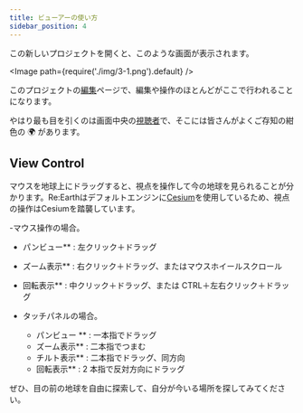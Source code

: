 ```yaml
---
title: ビューアーの使い方
sidebar_position: 4
---
```


この新しいプロジェクトを開くと、このような画面が表示されます。

<Image path={require('./img/3-1.png').default} />

このプロジェクトの[編集](/user-manual/getting-started/understanding-reearth-ui/editor)ページで、編集や操作のほとんどがここで行われることになります。

やはり最も目を引くのは画面中央の[視聴者](/user-manual/getting-started/understanding-reearth-ui/editor#viewer)で、そこには皆さんがよくご存知の紺色の :earth_africa: があります。

## View Control

マウスを地球上にドラッグすると、視点を操作して今の地球を見られることが分かります。Re:Earthはデフォルトエンジンに[Cesium](https://cesium.com/)を使用しているため、視点の操作はCesiumを踏襲しています。

-マウス操作の場合。
  - パンビュー** : 左クリック＋ドラッグ
  - ズーム表示** : 右クリック＋ドラッグ、またはマウスホイールスクロール
  - 回転表示** : 中クリック＋ドラッグ、または CTRL＋左右クリック＋ドラッグ

- タッチパネルの場合。
  - パンビュー ** : 一本指でドラッグ
  - ズーム表示** : 二本指でつまむ
  - チルト表示** : 二本指でドラッグ、同方向
  - 回転表示** : 2 本指で反対方向にドラッグ

ぜひ、目の前の地球を自由に探索して、自分が今いる場所を探してみてください。

